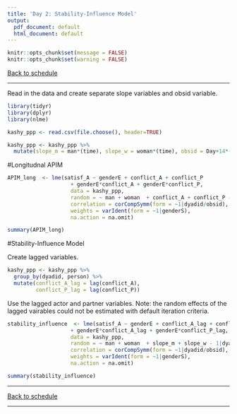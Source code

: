 ```yaml
---
title: 'Day 2: Stability-Influence Model'
output:
  pdf_document: default
  html_document: default
---
```

```r
knitr::opts_chunk$set(message = FALSE)
knitr::opts_chunk$set(warning = FALSE)
```

[Back to schedule](schedule.html)

*** 
Read in the data and create separate slope variables and obsid variable.

```r
library(tidyr)
library(dplyr)
library(nlme)

kashy_ppp <- read.csv(file.choose(), header=TRUE)

kashy_ppp <- kashy_ppp %>%
  mutate(slope_m = man*(time), slope_w = woman*(time), obsid = Day+14*(dyadid-1))
```

#Longitudnal APIM

```r
APIM_long  <- lme(satisf_A ~ genderE + conflict_A + conflict_P
                    + genderE*conflict_A + genderE*conflict_P, 
                    data = kashy_ppp, 
                    random = ~ man + woman  + conflict_A + conflict_P - 1|dyadid,
                    correlation = corCompSymm(form = ~1|dyadid/obsid),  
                    weights = varIdent(form = ~1|genderS),
                    na.action = na.omit)

summary(APIM_long)
```

#Stability-Influence Model

Create lagged variables.

```r
kashy_ppp <- kashy_ppp %>%
  group_by(dyadid, person) %>%
  mutate(conflict_A_lag = lag(conflict_A),
         conflict_P_lag = lag(conflict_P))
```

Use the lagged actor and partner variables. Note: the random effects of the lagged vairables could not be estimated with default iteration criteria.  

```r
stability_influence  <- lme(satisf_A ~ genderE + conflict_A_lag + conflict_P_lag
                    + genderE*conflict_A_lag + genderE*conflict_P_lag, 
                    data = kashy_ppp, 
                    random = ~ man + woman  + slope_m + slope_w - 1|dyadid,
                    correlation = corCompSymm(form = ~1|dyadid/obsid),  
                    weights = varIdent(form = ~1|genderS),
                    na.action = na.omit)

summary(stability_influence)
```

***

[Back to schedule](schedule.html)

*** 
